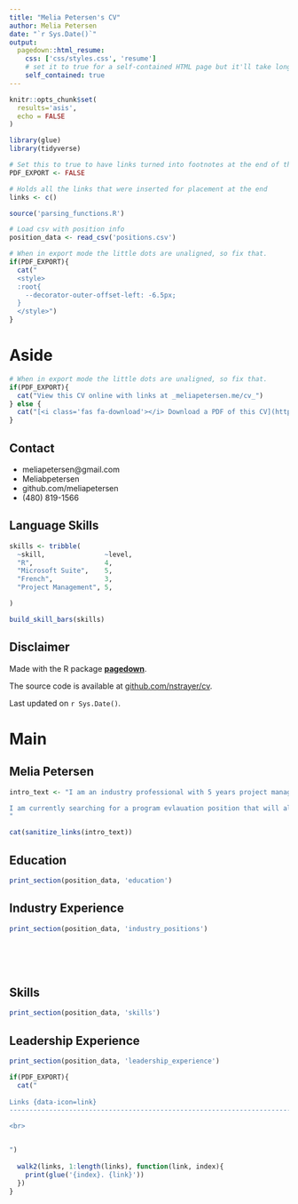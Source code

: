 ```yaml
---
title: "Melia Petersen's CV"
author: Melia Petersen
date: "`r Sys.Date()`"
output:
  pagedown::html_resume:
    css: ['css/styles.css', 'resume']
    # set it to true for a self-contained HTML page but it'll take longer to render
    self_contained: true
---
```


```r
knitr::opts_chunk$set(
  results='asis', 
  echo = FALSE
)

library(glue)
library(tidyverse)

# Set this to true to have links turned into footnotes at the end of the document
PDF_EXPORT <- FALSE

# Holds all the links that were inserted for placement at the end
links <- c()

source('parsing_functions.R')

# Load csv with position info
position_data <- read_csv('positions.csv')
```


```r
# When in export mode the little dots are unaligned, so fix that. 
if(PDF_EXPORT){
  cat("
  <style>
  :root{
    --decorator-outer-offset-left: -6.5px;
  }
  </style>")
}
```


Aside
================================================================================


```r
# When in export mode the little dots are unaligned, so fix that. 
if(PDF_EXPORT){
  cat("View this CV online with links at _meliapetersen.me/cv_")
} else {
  cat("[<i class='fas fa-download'></i> Download a PDF of this CV](https://github.com/nstrayer/cv/raw/master/strayer_cv.pdf)")
}
```

Contact {#contact}
--------------------------------------------------------------------------------


- <i class="fa fa-envelope"></i> meliapetersen@gmail.com
- <i class="fa fa-twitter"></i> Meliabpetersen
- <i class="fa fa-github"></i> github.com/meliapetersen
- <i class="fa fa-phone"></i> (480) 819-1566



Language Skills {#skills}
--------------------------------------------------------------------------------

```r
skills <- tribble(
  ~skill,               ~level,
  "R",                  4,
  "Microsoft Suite",    5, 
  "French",             3,
  "Project Management", 5, 

)

build_skill_bars(skills)
```





Disclaimer {#disclaimer}
--------------------------------------------------------------------------------

Made with the R package [**pagedown**](https://github.com/rstudio/pagedown). 

The source code is available at [github.com/nstrayer/cv](https://github.com/nstrayer/cv).

Last updated on `r Sys.Date()`.




Main
================================================================================

Melia Petersen {#title}
--------------------------------------------------------------------------------


```r
intro_text <- "I am an industry professional with 5 years project management experience, working in International Development and building skills in program evlauation and data anlytics. I have experience working on projects funded by USAID, DOS and private donors as well as running communications based projects. 

I am currently searching for a program evlauation position that will allow me to utilize my skills in project management and data analytics. I am passionate about resource scarcity and overall sustainability.  
"

cat(sanitize_links(intro_text))
```



Education {data-icon=graduation-cap data-concise=true}
--------------------------------------------------------------------------------

```r
print_section(position_data, 'education')
```



Industry Experience {data-icon=suitcase}
--------------------------------------------------------------------------------


```r
print_section(position_data, 'industry_positions')
```

<br>
<br>
<br>

Skills {data-icon=chart-line}
--------------------------------------------------------------------------------


```r
print_section(position_data, 'skills')
```


Leadership Experience {data-icon=chalkboard-teacher}
--------------------------------------------------------------------------------


```r
print_section(position_data, 'leadership_experience')
```



```r
if(PDF_EXPORT){
  cat("
  
Links {data-icon=link}
--------------------------------------------------------------------------------

<br>


")
  
  walk2(links, 1:length(links), function(link, index){
    print(glue('{index}. {link}'))
  })
}
```


